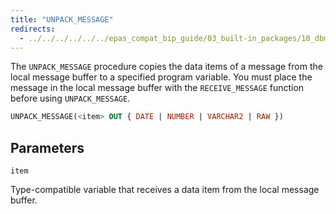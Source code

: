 ```yaml
---
title: "UNPACK_MESSAGE"
redirects:
  - ../../../../../../epas_compat_bip_guide/03_built-in_packages/10_dbms_pipe/10_unpack_message #generated for docs/epas/reorg-role-use-case-mode
---
```


The `UNPACK_MESSAGE` procedure copies the data items of a message from the local message buffer to a specified program variable. You must place the message in the local message buffer with the `RECEIVE_MESSAGE` function before using `UNPACK_MESSAGE`.

```sql
UNPACK_MESSAGE(<item> OUT { DATE | NUMBER | VARCHAR2 | RAW })
```

## Parameters

`item`

 Type-compatible variable that receives a data item from the local message buffer.
